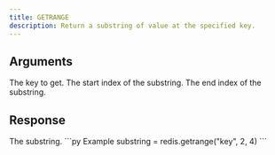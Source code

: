 ```yaml
---
title: GETRANGE
description: Return a substring of value at the specified key.
---
```



## Arguments 

<ParamField body="key" type="string" required>
  The key to get.
</ParamField>

<ParamField body="start" type="integer" required>
  The start index of the substring.
</ParamField>

<ParamField body="end" type="integer" required>
  The end index of the substring.
</ParamField>


## Response

<ResponseField  type="string" required>
  The substring.
</ResponseField>



<RequestExample>
```py Example
substring = redis.getrange("key", 2, 4)
```
</RequestExample>
